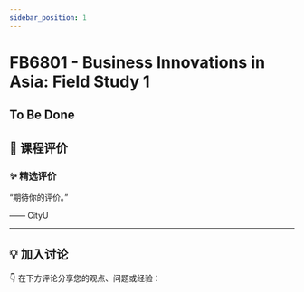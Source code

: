 ```yaml
---
sidebar_position: 1
---
```



# FB6801 - Business Innovations in Asia: Field Study 1

## To Be Done

## **💬 课程评价**

### ✨ **精选评价**
<div className={commentStyles.commentBox}>
    <p className={commentStyles.commentText}>
        “期待你的评价。”
    </p>
    <p className={commentStyles.commentAuthor}>—— CityU</p>
</div>

---

## **💡 加入讨论**

👇 在下方评论分享您的观点、问题或经验：
<Utterances />
